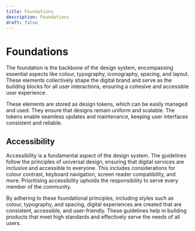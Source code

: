 ```yaml
---
title: Foundations
description: Foundations
draft: false
---
```


# Foundations

The foundation is the backbone of the design system, encompassing essential aspects like colour, typography, iconography, spacing, and layout. These elements collectively shape the digital brand and serve as the building blocks for all user interactions, ensuring a cohesive and accessible user experience.

These elements are stored as design tokens, which can be easily managed and used. They ensure that designs remain uniform and scalable. The tokens enable seamless updates and maintenance, keeping user interfaces consistent and reliable.

## Accessibility

Accessibility is a fundamental aspect of the design system. The guidelines follow the principles of universal design, ensuring that digital services are inclusive and accessible to everyone. This includes considerations for colour contrast, keyboard navigation, screen reader compatibility, and more. Prioritising accessibility upholds the responsibility to serve every member of the community.

By adhering to these foundational principles, including styles such as colour, typography, and spacing, digital experiences are created that are consistent, accessible, and user-friendly. These guidelines help in building products that meet high standards and effectively serve the needs of all users.
